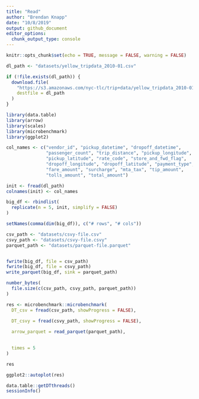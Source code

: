 ```yaml
---
title: "Read"
author: "Brendan Knapp"
date: "10/8/2019"
output: github_document
editor_options: 
  chunk_output_type: console
---
```


```r
knitr::opts_chunk$set(echo = TRUE, message = FALSE, warning = FALSE)
```



```r
dl_path <- "datasets/yellow_tripdata_2010-01.csv"

if (!file.exists(dl_path)) {
  download.file(
    "https://s3.amazonaws.com/nyc-tlc/trip+data/yellow_tripdata_2010-01.csv",
    destfile = dl_path
  )
}
```

```r
library(data.table)
library(arrow)
library(scales)
library(microbenchmark)
library(ggplot2)
```


```r
col_names <- c("vendor_id", "pickup_datetime", "dropoff_datetime", 
               "passenger_count", "trip_distance", "pickup_longitude", 
               "pickup_latitude", "rate_code", "store_and_fwd_flag", 
               "dropoff_longitude", "dropoff_latitude", "payment_type", 
               "fare_amount", "surcharge", "mta_tax", "tip_amount", 
               "tolls_amount", "total_amount")

init <- fread(dl_path)
colnames(init) <- col_names

big_df <- rbindlist(
  replicate(n = 5, init, simplify = FALSE)
)

setNames(comma(dim(big_df)), c("# rows", "# cols"))
```

```r
csv_path <- "datasets/csvy-file.csv"
csvy_path <- "datasets/csvy-file.csvy"
parquet_path <- "datasets/parquet-file.parquet"


fwrite(big_df, file = csv_path)
fwrite(big_df, file = csvy_path)
write_parquet(big_df, sink = parquet_path)

number_bytes(
  file.size(c(csv_path, csvy_path, parquet_path))
)
```

```r
res <- microbenchmark::microbenchmark(
  DT_csv = fread(csv_path, showProgress = FALSE),

  DT_csvy = fread(csvy_path, showProgress = FALSE),
  
  arrow_parquet = read_parquet(parquet_path),
  

  times = 5
)
```


```r
res

ggplot2::autoplot(res)
```


```r
data.table::getDTthreads()
sessionInfo()
```


